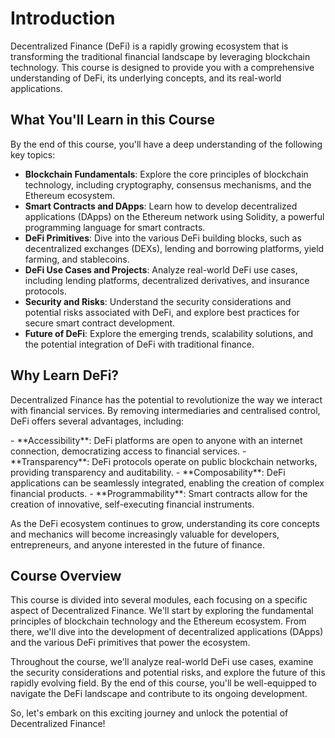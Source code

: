 
# Introduction

Decentralized Finance (DeFi) is a rapidly growing ecosystem that is transforming the traditional financial landscape by leveraging blockchain technology. This course is designed to provide you with a comprehensive understanding of DeFi, its underlying concepts, and its real-world applications.

## What You'll Learn in this Course

By the end of this course, you'll have a deep understanding of the following key topics:

- **Blockchain Fundamentals**: Explore the core principles of blockchain technology, including cryptography, consensus mechanisms, and the Ethereum ecosystem.
- **Smart Contracts and DApps**: Learn how to develop decentralized applications (DApps) on the Ethereum network using Solidity, a powerful programming language for smart contracts.
- **DeFi Primitives**: Dive into the various DeFi building blocks, such as decentralized exchanges (DEXs), lending and borrowing platforms, yield farming, and stablecoins.
- **DeFi Use Cases and Projects**: Analyze real-world DeFi use cases, including lending platforms, decentralized derivatives, and insurance protocols.
- **Security and Risks**: Understand the security considerations and potential risks associated with DeFi, and explore best practices for secure smart contract development.
- **Future of DeFi**: Explore the emerging trends, scalability solutions, and the potential integration of DeFi with traditional finance.

## Why Learn DeFi?

Decentralized Finance has the potential to revolutionize the way we interact with financial services. By removing intermediaries and centralised control, DeFi offers several advantages, including:

<Callout type="info">
- **Accessibility**: DeFi platforms are open to anyone with an internet connection, democratizing access to financial services.
- **Transparency**: DeFi protocols operate on public blockchain networks, providing transparency and auditability.
- **Composability**: DeFi applications can be seamlessly integrated, enabling the creation of complex financial products.
- **Programmability**: Smart contracts allow for the creation of innovative, self-executing financial instruments.
</Callout>

As the DeFi ecosystem continues to grow, understanding its core concepts and mechanics will become increasingly valuable for developers, entrepreneurs, and anyone interested in the future of finance.

## Course Overview

This course is divided into several modules, each focusing on a specific aspect of Decentralized Finance. We'll start by exploring the fundamental principles of blockchain technology and the Ethereum ecosystem. From there, we'll dive into the development of decentralized applications (DApps) and the various DeFi primitives that power the ecosystem.

Throughout the course, we'll analyze real-world DeFi use cases, examine the security considerations and potential risks, and explore the future of this rapidly evolving field. By the end of this course, you'll be well-equipped to navigate the DeFi landscape and contribute to its ongoing development.

So, let's embark on this exciting journey and unlock the potential of Decentralized Finance!